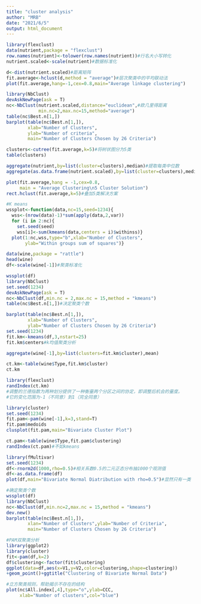 ---
title: "cluster analysis"
author: "MRB"
date: "2021/6/5"
output: html_document
---

```{r 层次聚类分析}
library(flexclust)
data(nutrient,package = "flexclust")
row.names(nutrient)<-tolower(row.names(nutrient))#行名大小写转化
nutrient.scaled<-scale(nutrient)#数据标准化

d<-dist(nutrient.scaled)#距离矩阵
fit.average<-hclust(d,method = "average")#层次聚类中的平均联动法
plot(fit.average,hang=-1,cex=0.8,main="Average linkage clustering")
```

```{r}
library(NbClust)
devAskNewPage(ask = T)
nc<-NbClust(nutrient.scaled,distance="euclidean",#欧几里得距离
            min.nc=2,max.nc=15,method="average")
table(nc$Best.n[1,])
barplot(table(nc$Best.n[1,]),
        xlab="Number of Clusters",
        ylab="Number of criteria",
        main="Number of Clusters Chosen by 26 Criteria")
```

```{r}
clusters<-cutree(fit.average,k=5)#将树状图分为5类
table(clusters)

aggregate(nutrient,by=list(cluster=clusters),median)#提取每类中位数
aggregate(as.data.frame(nutrient.scaled),by=list(cluster=clusters),median)

plot(fit.average,hang = -1,cex=0.8,
     main = "Average Clustering\n5 Cluster Solution")
rect.hclust(fit.average,k=5)#叠加5类解决方案
```

```{r 划分聚类分析}
#K means
wssplot<-function(data,nc=15,seed=1234){
  wss<-(nrow(data)-1)*sum(apply(data,2,var))
  for (i in 2:nc){
    set.seed(seed)
    wss[i]<-sum(kmeans(data,centers = i)$withinss)}
  plot(1:nc,wss,type="b",xlab="Number of Clusters",
       ylab="Within groups sum of squares")}
```

```{r wine K means}
data(wine,package = "rattle")
head(wine)
df<-scale(wine[-1])#聚类标准化

wssplot(df)
library(NbClust)
set.seed(1234)
devAskNewPage(ask = T)
nc<-NbClust(df,min.nc = 2,max.nc = 15,method = "kmeans")
table(nc$Best.n[1,])#决定聚类个数

barplot(table(nc$Best.n[1,]),
        xlab="Number of Clusters",
        ylab="Number of Clusters Chosen by 26 Criteria")
set.seed(1234)
fit.km<-kmeans(df,3,nstart=25)
fit.km$centers#k均值聚类分析

aggregate(wine[-1],by=list(clusters=fit.km$cluster),mean)
```

```{r}
ct.km<-table(wine$Type,fit.km$cluster)
ct.km

library(flexclust)
randIndex(ct.km)
#调整的兰德指数为两种划分提供了一种衡量两个分区之间的协定，即调整后机会的量度。
#它的变化范围为-1（不同意）到1（完全同意）
```

```{r 基于质心的划分方法}
library(cluster)
set.seed(1234)
fit.pam<-pam(wine[-1],k=3,stand=T)
fit.pam$medoids
clusplot(fit.pam,main="Bivariate Cluster Plot")

ct.pam<-table(wine$Type,fit.pam$clustering)
randIndex(ct.pam)#不如kmeans
```

```{r避免不存在的类}
library(fMultivar)
set.seed(1234)
df<-rnorm2d(1000,rho=0.5)#相关系数0.5的二元正态分布抽1000个观测值
df<-as.data.frame(df)
plot(df,main="Bivariate Normal Diatribution with rho=0.5")#显然只有一类

#确定聚类个数
wssplot(df)
library(NbClust)
nc<-NbClust(df,min.nc=2,max.nc = 15,method = "kmeans")
dev.new()
barplot(table(nc$Best.n[1,]),
        xlan="Number of Clusters",ylab="Number of Criteria",
        main="Number of Clusters Chosen by 26 Criteria")

#PAM双聚类分析
library(ggplot2)
library(cluster)
fit<-pam(df,k=2)
df$clustering<-factor(fit$clustering)
ggplot(data=df,aes(x=V1,y=V2,color=clustering,shape=clustering))
+geom_point()+ggtitle("Clustering of Bivariate Normal Data")

#立方聚类规则，帮助揭示不存在的结构
plot(nc$All.index[,4],type="o",ylab=CCC,
     xlab="Number of clusters",col="blue")
```

